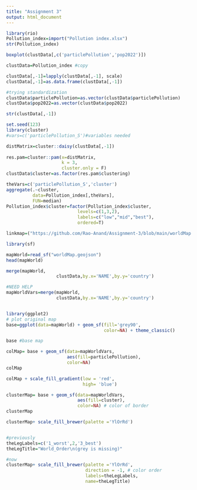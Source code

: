 ```yaml
---
title: "Assignment 3"
output: html_document
---
```



```r
library(rio)
Pollution_index=import("Pollution index.xlsx")
str(Pollution_index)
```
```r
boxplot(clustData[,c('particlePollution','pop2022')])
```

```r
clustData=Pollution_index #copy
```

```r
clustData[,-1]=lapply(clustData[,-1], scale)
clustData[,-1]=as.data.frame(clustData[,-1])
```


```r
#trying standardization
clustData$particlePollution=as.vector(clustData$particlePollution)
clustData$pop2022=as.vector(clustData$pop2022)

```

```r
str(clustData[,-1])
```

```r



set.seed(123)
library(cluster)
#vars=c('particlePollution_S')#variables needed

distMatrix=cluster::daisy(clustData[,-1])
        
res.pam=cluster::pam(x=distMatrix,
                     k = 3,
                     cluster.only = F)
clustData$cluster=as.factor(res.pam$clustering)

theVars=c('particlePollution_S','cluster')
aggregate(.~cluster,
          data=Pollution_index[,theVars],
          FUN=median)
Pollution_index$cluster=factor(Pollution_index$cluster,
                           levels=c(1,3,2),
                           labels=c("low","mid","best"), 
                           ordered=T)
```

```r
linkmap=("https://github.com/Rao-Anand/Assignment-3/blob/main/worldMap.geojson")

library(sf)

mapWorld=read_sf("worldMap.geojson")
head(mapWorld)

```
```r
merge(mapWorld,
                   clustData,by.x='NAME',by.y='country')
```

```r

#NEED HELP
mapWorldVars=merge(mapWorld,
                   clustData,by.x='NAME',by.y='country')


library(ggplot2)
# plot original map
base=ggplot(data=mapWorld) + geom_sf(fill='grey90',
                                     color=NA) + theme_classic()
```




```r
base #base map

colMap= base + geom_sf(data=mapWorldVars,
                       aes(fill=particlePollution),
                       color=NA)
colMap
```

```r
colMap + scale_fill_gradient(low = 'red',
                             high= 'blue')

clusterMap= base + geom_sf(data=mapWorldVars,
                           aes(fill=cluster),
                           color=NA) # color of border
clusterMap 

clusterMap+ scale_fill_brewer(palette ='YlOrRd')


#previously
theLegLabels=c('1_worst',2,'3_best')
theLegTitle="World_Order\n(grey is missing)"

#now
clusterMap+ scale_fill_brewer(palette ='YlOrRd',
                              direction = -1, # color order
                              labels=theLegLabels,
                              name=theLegTitle)


```

